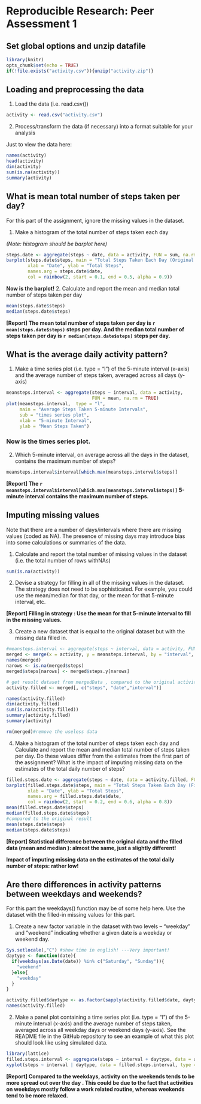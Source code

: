 Reproducible Research: Peer Assessment 1
==================================================

## Set global options and unzip datafile
```r
library(knitr)
opts_chunk$set(echo = TRUE)
if(!file.exists("activity.csv")){unzip("activity.zip")}
```

## Loading and preprocessing the data
1.  Load the data (i.e. read.csv())
```r
activity <- read.csv("activity.csv")
```
2.  Process/transform the data (if necessary) into a format suitable for your analysis

Just to view the data here:

```r
names(activity) 
head(activity) 
dim(activity)
sum(is.na(activity))
summary(activity)

```


## What is mean total number of steps taken per day?
For this part of the assignment, ignore the missing values in the dataset.

1.  Make a histogram of the total number of steps taken each day

*(Note: histogram should be barplot here)*

```r
steps.date <- aggregate(steps ~ date, data = activity, FUN = sum, na.rm = TRUE)
barplot(steps.date$steps, main = "Total Steps Taken Each Day (Original Data)", 
        xlab = "Date", ylab = "Total Steps", 
        names.arg = steps.date$date, 
        col = rainbow(2, start = 0.1, end = 0.5, alpha = 0.9))
```
**Now is the barplot!**
2.	Calculate and report the mean and median total number of steps taken per day
```r
mean(steps.date$steps)
median(steps.date$steps)
```

**[Report] The mean total number of steps taken per day is `r mean(steps.date$steps)` steps per day. And the median total number of steps taken per day is `r median(steps.date$steps)` steps per day.**

## What is the average daily activity pattern?
1.  Make a time series plot (i.e. type = "l") of the 5-minute interval (x-axis) and the average number of steps taken, averaged across all days (y-axis)

```r
meansteps.interval <- aggregate(steps ~ interval, data = activity, 
                                FUN = mean, na.rm = TRUE)
plot(meansteps.interval,  type = "l", 
     main = "Average Steps Taken 5-minute Intervals",
     sub = "times series plot",
     xlab = "5-minute Interval", 
     ylab = "Mean Steps Taken")
```
### Now is the times series plot.
2.	Which 5-minute interval, on average across all the days in the dataset, contains the maximum number of steps?
```r
meansteps.interval$interval[which.max(meansteps.interval$steps)]
```
**[Report] The  `r meansteps.interval$interval[which.max(meansteps.interval$steps)]` 5-minute interval contains the maximum number of steps.**

## Imputing missing values
Note that there are a number of days/intervals where there are missing values (coded as NA). The presence of missing days may introduce bias into some calculations or summaries of the data.

1.  Calculate and report the total number of missing values in the dataset (i.e. the total number of rows withNAs)
```r
sum(is.na(activity))
```
2.	Devise a strategy for filling in all of the missing values in the dataset. The strategy does not need to be sophisticated. For example, you could use the mean/median for that day, or the mean for that 5-minute interval, etc.

**[Report] Filling in strategy : Use the mean for that 5-minute interval to fill in the missing values.** 
 
3.	Create a new dataset that is equal to the original dataset but with the missing data filled in.
```r
#meansteps.interval <- aggregate(steps ~ interval, data = activity, FUN = mean)
merged <- merge(x = activity, y = meansteps.interval, by = "interval", suffixes = c("", ".y"))
names(merged)
narows <- is.na(merged$steps)
merged$steps[narows] <- merged$steps.y[narows]

# get result dataset from mergedData , compared to the original activity data
activity.filled <- merged[, c("steps", "date","interval")] 

names(activity.filled)
dim(activity.filled)
sum(is.na(activity.filled))
summary(activity.filled)
summary(activity)

rm(merged)#remove the useless data

```
4.	Make a histogram of the total number of steps taken each day and Calculate and report the mean and median total number of steps taken per day. Do these values differ from the estimates from the first part of the assignment? What is the impact of imputing missing data on the estimates of the total daily number of steps?
```r
filled.steps.date <- aggregate(steps ~ date, data = activity.filled, FUN = sum)
barplot(filled.steps.date$steps, main = "Total Steps Taken Each Day (Filled Data)", 
        xlab = "Date", ylab = "Total Steps", 
        names.arg = filled.steps.date$date, 
        col = rainbow(2, start = 0.2, end = 0.6, alpha = 0.8))
mean(filled.steps.date$steps)
median(filled.steps.date$steps)
#compared to the original result
mean(steps.date$steps)
median(steps.date$steps)

```

**[Report] Statistical difference between the original data and the filled data (mean and median ): almost the same, just a slightly different!**

**Impact of imputing missing data on the estimates of the total daily number of steps: rather low!**

## Are there differences in activity patterns between weekdays and weekends?
For this part the weekdays() function may be of some help here. Use the dataset with the filled-in missing values for this part.

1.  Create a new factor variable in the dataset with two levels – “weekday” and “weekend” indicating whether a given date is a weekday or weekend day.
```r
Sys.setlocale(,"C") #show time in english! ---Very important!
daytype <- function(date){
  if(weekdays(as.Date(date)) %in% c("Saturday", "Sunday")){
    "weekend"
  }else{
    "weekday"
  }  
}

activity.filled$daytype <- as.factor(sapply(activity.filled$date, daytype))
names(activity.filled)
```
2.	Make a panel plot containing a time series plot (i.e. type = "l") of the 5-minute interval (x-axis) and the average number of steps taken, averaged across all weekday days or weekend days (y-axis). See the README file in the GitHub repository to see an example of what this plot should look like using simulated data.
```r
library(lattice)
filled.steps.interval <- aggregate(steps ~ interval + daytype, data = activity.filled, FUN = mean )
xyplot(steps ~ interval | daytype, data = filled.steps.interval, type = "l", layout = c(1, 2))
```

**[Report] Compared to the weekdays, activity on the weekends tends to be more spread out over the day . This could be due to the fact that activities on weekdays mostly follow a work related routine, whereas weekends tend to be more relaxed.**
